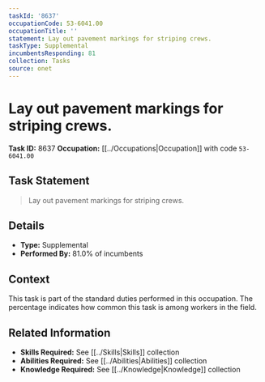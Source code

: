 ```yaml
---
taskId: '8637'
occupationCode: 53-6041.00
occupationTitle: ''
statement: Lay out pavement markings for striping crews.
taskType: Supplemental
incumbentsResponding: 81
collection: Tasks
source: onet
---
```

# Lay out pavement markings for striping crews.

**Task ID:** 8637
**Occupation:** [[../Occupations|Occupation]] with code `53-6041.00`

## Task Statement

> Lay out pavement markings for striping crews.

## Details

- **Type:** Supplemental
- **Performed By:** 81.0% of incumbents

## Context

This task is part of the standard duties performed in this occupation. The percentage indicates how common this task is among workers in the field.

## Related Information

- **Skills Required:** See [[../Skills|Skills]] collection
- **Abilities Required:** See [[../Abilities|Abilities]] collection
- **Knowledge Required:** See [[../Knowledge|Knowledge]] collection
